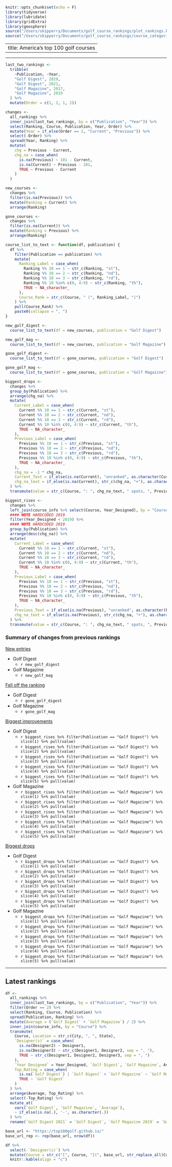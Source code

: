 ```r
knitr::opts_chunk$set(echo = F)
library(tidyverse)
library(lubridate)
library(gridExtra)
library(geosphere)
source("/Users/skipperry/Documents/golf_course_rankings/plot_rankings.R")
source("/Users/skipperry/Documents/golf_course_rankings/course_categories.R")
```

---
title: America's top 100 golf courses
---

***

```r
last_two_rankings <- 
  tribble(
    ~Publication, ~Year,
    "Golf Digest", 2019,
    "Golf Digest", 2021,
    "Golf Magazine", 2017,
    "Golf Magazine", 2019
  ) %>% 
  mutate(Order = c(1, 2, 1, 2))
```

```r
changes <- 
  all_rankings %>% 
  inner_join(last_two_rankings, by = c("Publication", "Year")) %>% 
  select(Ranking, Course, Publication, Year, Order) %>% 
  mutate(Year = if_else(Order == 2, "Current", "Previous")) %>% 
  select(-Order) %>% 
  spread(Year, Ranking) %>% 
  mutate(
    chg = Previous - Current,
    chg_na = case_when(
      is.na(Previous) ~ 101 - Current,
      is.na(Current) ~ Previous - 101,
      TRUE ~ Previous - Current
    )
  )

new_courses <- 
  changes %>% 
  filter(is.na(Previous)) %>% 
  mutate(Ranking = Current) %>% 
  arrange(Ranking)

gone_courses <- 
  changes %>% 
  filter(is.na(Current)) %>% 
  mutate(Ranking = Previous) %>% 
  arrange(Ranking)

course_list_to_text <- function(df, publication) {
  df %>% 
    filter(Publication == publication) %>% 
    mutate(
      Ranking_Label = case_when(
        Ranking %% 10 == 1 ~ str_c(Ranking, "st"),
        Ranking %% 10 == 2 ~ str_c(Ranking, "nd"),
        Ranking %% 10 == 3 ~ str_c(Ranking, "rd"),
        Ranking %% 10 %in% c(0, 4:9) ~ str_c(Ranking, "th"),
        TRUE ~ NA_character_
      ),
      Course_Rank = str_c(Course, " (", Ranking_Label, ")")
    ) %>% 
    pull(Course_Rank) %>% 
    paste0(collapse = ", ")
}

new_golf_digest <-
  course_list_to_text(df = new_courses, publication = "Golf Digest")

new_golf_mag <-
  course_list_to_text(df = new_courses, publication = "Golf Magazine")

gone_golf_digest <-
  course_list_to_text(df = gone_courses, publication = "Golf Digest")

gone_golf_mag <-
  course_list_to_text(df = gone_courses, publication = "Golf Magazine")

biggest_drops <-
  changes %>% 
  group_by(Publication) %>% 
  arrange(chg_na) %>% 
  mutate(
    Current_Label = case_when(
      Current %% 10 == 1 ~ str_c(Current, "st"),
      Current %% 10 == 2 ~ str_c(Current, "nd"),
      Current %% 10 == 3 ~ str_c(Current, "rd"),
      Current %% 10 %in% c(0, 4:9) ~ str_c(Current, "th"),
      TRUE ~ NA_character_
    ),
    Previous_Label = case_when(
      Previous %% 10 == 1 ~ str_c(Previous, "st"),
      Previous %% 10 == 2 ~ str_c(Previous, "nd"),
      Previous %% 10 == 3 ~ str_c(Previous, "rd"),
      Previous %% 10 %in% c(0, 4:9) ~ str_c(Previous, "th"),
      TRUE ~ NA_character_
    ),
    chg_na = -1 * chg_na, 
    Current_Text = if_else(is.na(Current), "unranked", as.character(Current_Label)),
    chg_na_text = if_else(is.na(Current), str_c(chg_na, "+"), as.character(chg_na))
  ) %>% 
  transmute(value = str_c(Course, ": ", chg_na_text, " spots, ", Previous_Label, " to ", Current_Text))

biggest_rises <-
  changes %>% 
  left_join(course_info %>% select(Course, Year_Designed), by = "Course") %>% 
  #### NOTE HARDCODED 2019
  filter(Year_Designed < 2019) %>% 
  #### NOTE HARDCODED 2019
  group_by(Publication) %>% 
  arrange(desc(chg_na)) %>% 
  mutate(
    Current_Label = case_when(
      Current %% 10 == 1 ~ str_c(Current, "st"),
      Current %% 10 == 2 ~ str_c(Current, "nd"),
      Current %% 10 == 3 ~ str_c(Current, "rd"),
      Current %% 10 %in% c(0, 4:9) ~ str_c(Current, "th"),
      TRUE ~ NA_character_
    ),
    Previous_Label = case_when(
      Previous %% 10 == 1 ~ str_c(Previous, "st"),
      Previous %% 10 == 2 ~ str_c(Previous, "nd"),
      Previous %% 10 == 3 ~ str_c(Previous, "rd"),
      Previous %% 10 %in% c(0, 4:9) ~ str_c(Previous, "th"),
      TRUE ~ NA_character_
    ),
    Previous_Text = if_else(is.na(Previous), "unranked", as.character(Previous_Label)),
    chg_na_text = if_else(is.na(Previous), str_c(chg_na, "+"), as.character(chg_na))
  ) %>% 
  transmute(value = str_c(Course, ": ", chg_na_text, " spots, ", Previous_Text, " to ", Current_Label))
```

### Summary of changes from previous rankings

<u>New entries</u>

* Golf Digest
  * `r new_golf_digest`
* Golf Magazine
  * `r new_golf_mag`
  
<u>Fell off the ranking</u>

* Golf Digest
  * `r gone_golf_digest`
* Golf Magazine
  * `r gone_golf_mag`

<u>Biggest improvements</u>

  * Golf Digest
    * `r biggest_rises %>% filter(Publication == "Golf Digest") %>% slice(1) %>% pull(value)`
    * `r biggest_rises %>% filter(Publication == "Golf Digest") %>% slice(2) %>% pull(value)`
    * `r biggest_rises %>% filter(Publication == "Golf Digest") %>% slice(3) %>% pull(value)`
    * `r biggest_rises %>% filter(Publication == "Golf Digest") %>% slice(4) %>% pull(value)`
    * `r biggest_rises %>% filter(Publication == "Golf Digest") %>% slice(5) %>% pull(value)`
  * Golf Magazine
    * `r biggest_rises %>% filter(Publication == "Golf Magazine") %>% slice(1) %>% pull(value)`
    * `r biggest_rises %>% filter(Publication == "Golf Magazine") %>% slice(2) %>% pull(value)`
    * `r biggest_rises %>% filter(Publication == "Golf Magazine") %>% slice(3) %>% pull(value)`
    * `r biggest_rises %>% filter(Publication == "Golf Magazine") %>% slice(4) %>% pull(value)`
    * `r biggest_rises %>% filter(Publication == "Golf Magazine") %>% slice(5) %>% pull(value)`

<u>Biggest drops</u>

  * Golf Digest
    * `r biggest_drops %>% filter(Publication == "Golf Digest") %>% slice(1) %>% pull(value)`
    * `r biggest_drops %>% filter(Publication == "Golf Digest") %>% slice(2) %>% pull(value)`
    * `r biggest_drops %>% filter(Publication == "Golf Digest") %>% slice(3) %>% pull(value)`
    * `r biggest_drops %>% filter(Publication == "Golf Digest") %>% slice(4) %>% pull(value)`
    * `r biggest_drops %>% filter(Publication == "Golf Digest") %>% slice(5) %>% pull(value)`
  * Golf Magazine
    * `r biggest_drops %>% filter(Publication == "Golf Magazine") %>% slice(1) %>% pull(value)`
    * `r biggest_drops %>% filter(Publication == "Golf Magazine") %>% slice(2) %>% pull(value)`
    * `r biggest_drops %>% filter(Publication == "Golf Magazine") %>% slice(3) %>% pull(value)`
    * `r biggest_drops %>% filter(Publication == "Golf Magazine") %>% slice(4) %>% pull(value)`
    * `r biggest_drops %>% filter(Publication == "Golf Magazine") %>% slice(5) %>% pull(value)`
    
***

## Latest rankings 

```r
df <- 
  all_rankings %>% 
  inner_join(last_two_rankings, by = c("Publication", "Year")) %>% 
  filter(Order == 2) %>% 
  select(Ranking, Course, Publication) %>% 
  spread(Publication, Ranking) %>% 
  mutate(Average = (`Golf Digest` + `Golf Magazine`) / 2) %>% 
  inner_join(course_info, by = "Course") %>% 
  transmute(
    Course, Location = str_c(City, ", ", State), 
    `Designer(s)` = case_when(
      is.na(Designer2) ~ Designer1,
      is.na(Designer3) ~ str_c(Designer1, Designer2, sep = ", "),
      TRUE ~ str_c(Designer1, Designer2, Designer3, sep = ", ")
    ),
    `Year Designed` = Year_Designed, `Golf Digest`, `Golf Magazine`, Average,
    Top_Rating = case_when(
      is.na(`Golf Digest`) | `Golf Digest` > `Golf Magazine` ~ `Golf Magazine`,
      TRUE ~ `Golf Digest`
    )
  ) %>% 
  arrange(Average, Top_Rating) %>% 
  select(-Top_Rating) %>% 
  mutate_at(
    vars(`Golf Digest`, `Golf Magazine`, `Average`), 
    ~ if_else(is.na(.), '-', as.character(.))
  ) %>% 
  rename(`Golf Digest 2021` = `Golf Digest`, `Golf Magazine 2019` = `Golf Magazine`)

base_url <- "https://top100golf.github.io/"
base_url_rep <- rep(base_url, nrow(df))

df %>% 
  select(-`Designer(s)`) %>% 
  mutate(Course = str_c("[", Course, "](", base_url, str_replace_all(Course, "\\(|\\)|\\s|\\'", "-"), ".html)")) %>% 
  knitr::kable(align = "c")
```
